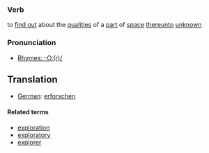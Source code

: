 ===Verb===
to [[find out]] about the [[quality|qualities]] of a [[part]] of [[space]] [[thereunto]] [[unknown]]

===Pronunciation===
*[[Rhymes:English:-O:(r)/|Rhymes: -O:(r)/]]

==Translation==
*[[German]]: [[erforschen]]

====Related terms====
*[[exploration]]
*[[exploratory]]
*[[explorer]]